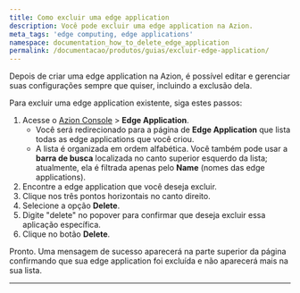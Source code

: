 ```yaml
---
title: Como excluir uma edge application
description: Você pode excluir uma edge application na Azion.
meta_tags: 'edge computing, edge applications'
namespace: documentation_how_to_delete_edge_application
permalink: /documentacao/produtos/guias/excluir-edge-application/
---
```



<InterfaceNote />

Depois de criar uma edge application na Azion, é possível editar e gerenciar suas configurações sempre que quiser, incluindo a exclusão dela.

Para excluir uma edge application existente, siga estes passos:

1. Acesse o [Azion Console](/pt-br/documentacao/produtos/guias/como-acessar-o-azion-console/) > **Edge Application**.
    - Você será redirecionado para a página de **Edge Application** que lista todas as edge applications que você criou.
    - A lista é organizada em ordem alfabética. Você também pode usar a **barra de busca** localizada no canto superior esquerdo da lista; atualmente, ela é filtrada apenas pelo **Name** (nomes das edge applications).
2. Encontre a edge application que você deseja excluir.
3. Clique nos três pontos horizontais no canto direito.
4. Selecione a opção **Delete**.
5. Digite "delete" no popover para confirmar que deseja excluir essa aplicação específica.
6. Clique no botão **Delete**.

Pronto. Uma mensagem de sucesso aparecerá na parte superior da página confirmando que sua edge application foi excluída e não aparecerá mais na sua lista.

---